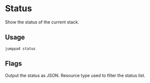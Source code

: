 # Status

<Intro>
Show the status of the current stack.
</Intro>

## Usage

```shell
jumppad status
```

## Flags

<Properties>
  <Property name="json">
    Output the status as JSON.
  </Property>
  <Property name="type" type="string" required="false" value="">
    Resource type used to filter the status list.
  </Property>
</Properties>